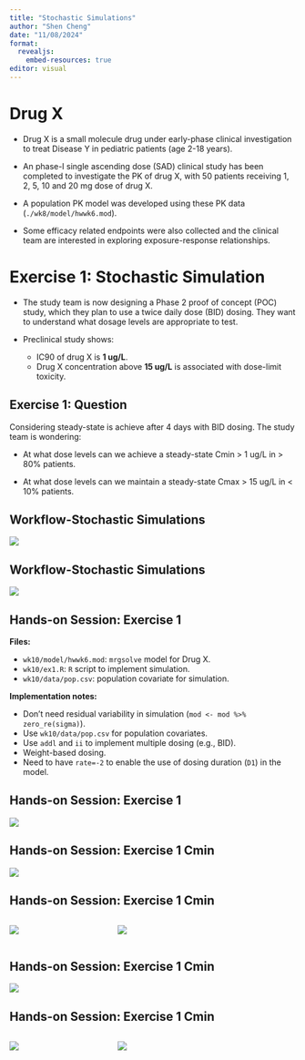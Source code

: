 ```yaml
---
title: "Stochastic Simulations"
author: "Shen Cheng"
date: "11/08/2024"
format: 
  revealjs: 
    embed-resources: true
editor: visual
---
```


# Drug X {.smaller}

-   Drug X is a small molecule drug under early-phase clinical investigation to treat Disease Y in pediatric patients (age 2-18 years).

-   An phase-I single ascending dose (SAD) clinical study has been completed to investigate the PK of drug X, with 50 patients receiving 1, 2, 5, 10 and 20 mg dose of drug X.

-   A population PK model was developed using these PK data (`./wk8/model/hwwk6.mod`).

-   Some efficacy related endpoints were also collected and the clinical team are interested in exploring exposure-response relationships.

# Exercise 1: Stochastic Simulation {.smaller}

-   The study team is now designing a Phase 2 proof of concept (POC) study, which they plan to use a twice daily dose (BID) dosing. They want to understand what dosage levels are appropriate to test.

-   Preclinical study shows:

    -   IC90 of drug X is **1 ug/L**.
    -   Drug X concentration above **15 ug/L** is associated with dose-limit toxicity.

## Exercise 1: Question {.smaller}

<!-- The study team wants to maintain the steady-state Cmin above drug X IC90 (1 ug/L) in \> 80% patients while maintaining the steady-state Cmax below toxicity limit (15 ug/L) in \< 10% of patients. -->

Considering steady-state is achieve after 4 days with BID dosing. The study team is wondering:

-   At what dose levels can we achieve a steady-state Cmin \> 1 ug/L in \> 80% patients.

-   At what dose levels can we maintain a steady-state Cmax \> 15 ug/L in \< 10% patients.

## Workflow-Stochastic Simulations

![](pics/ss1.png)

## Workflow-Stochastic Simulations

![](pics/ss2.png)

## Hands-on Session: Exercise 1 {.smaller}

**Files:**

-   `wk10/model/hwwk6.mod`: `mrgsolve` model for Drug X.
-   `wk10/ex1.R`: `R` script to implement simulation.
-   `wk10/data/pop.csv`: population covariate for simulation.

**Implementation notes:**

-   Don't need residual variability in simulation (`mod <- mod %>% zero_re(sigma)`).\
-   Use `wk10/data/pop.csv` for population covariates.\
-   Use `addl` and `ii` to implement multiple dosing (e.g., BID).
-   Weight-based dosing.
-   Need to have `rate=-2` to enable the use of dosing duration (`D1`) in the model.

## Hands-on Session: Exercise 1

![](pics/sim-check.png)

## Hands-on Session: Exercise 1 Cmin

![](pics/cmin1.png)

## Hands-on Session: Exercise 1 Cmin

::: columns
::: {.column width="35%"}
![](pics/cmin3.png)
:::

::: {.column width="65%"}
![](pics/cmin2.png)
:::
:::

## Hands-on Session: Exercise 1 Cmin

![](pics/cmax1.png)

## Hands-on Session: Exercise 1 Cmin

::: columns
::: {.column width="35%"}
![](pics/cmax3.png)
:::

::: {.column width="65%"}
![](pics/cmax2.png)
:::
:::
